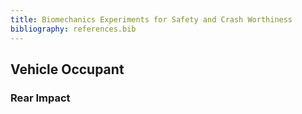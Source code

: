 ```yaml
---
title: Biomechanics Experiments for Safety and Crash Worthiness
bibliography: references.bib
---
```


## Vehicle Occupant

### Rear Impact